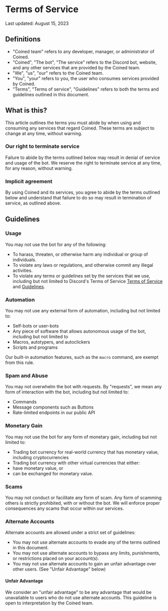 
# Terms of Service

Last updated: August 15, 2023

## Definitions

- "Coined team" refers to any developer, manager, or administrator of Coined.
- "Coined", "The bot", "The service" refers to the Discord bot, website, and any other services that are provided by the Coined team.
- "We", "us", "our" refers to the Coined team.
- "You", "your" refers to you, the user who consumes services provided by Coined.
- "Terms", "Terms of service", "Guidelines" refers to both the terms and guidelines outlined in this document.

## What is this?

This article outlines the terms you must abide by when using and consuming any services that regard Coined.
These terms are subject to change at any time, without warning.

### Our right to terminate service

Failure to abide by the terms outlined below may result in denial of service and usage of the bot.
We reserve the right to terminate service at any time, for any reason, without warning.

### Implicit agreement

By using Coined and its services, you agree to abide by the terms outlined below and understand that failure to do so
may result in termination of service, as outlined above.

## Guidelines

### Usage

You may not use the bot for any of the following:

- To harass, threaten, or otherwise harm any individual or group of individuals.
- To violate any laws or regulations, and otherwise commit any illegal activities.
- To violate any terms or guidelines set by the services that we use, including but not limited to
Discord's Terms of Service [Terms of Service](https://discord.com/terms)
and [Guidelines](https://discord.com/guidelines).

### Automation

You may not use any external form of automation, including but not limited to:

- Self-bots or user-bots
- Any piece of software that allows autonomous usage of the bot, including but not limited to
- Macros, autotypers, and autoclickers
- Scripts and programs

Our built-in automation features, such as the `macro` command, are exempt from this rule.

### Spam and Abuse

You may not overwhelm the bot with requests. By "requests", we mean any form of interaction with the bot,
including but not limited to:

- Commands
- Message components such as Buttons
- Rate-limited endpoints in our public API

### Monetary Gain

You may not use the bot for any form of monetary gain, including but not limited to:

- Trading bot currency for real-world currency that has monetary value, including cryptocurrencies
- Trading bot currency with other virtual currencies that either:
- have monetary value, or
- can be exchanged for monetary value.

### Scams

You may not conduct or facilitate any form of scam. Any form of scamming others is strictly prohibited,
with or without the bot. We will enforce proper consequences any scams that occur within our services.

### Alternate Accounts

Alternate accounts are allowed under a strict set of guidelines:

- You may not use alternate accounts to evade any of the terms outlined in this document.
- You may not use alternate accounts to bypass any limits, punishments, or restrictions placed on your account(s).
- You may not use alternate accounts to gain an unfair advantage over other users. (See "Unfair Advantage" below)

#### Unfair Advantage

We consider an "unfair advantage" to be any advantage that would be unavailable to users who do not use alternate
accounts. This guideline is open to interpretation by the Coined team.
